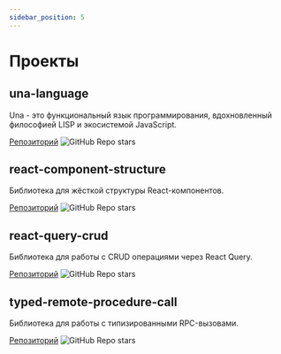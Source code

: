 ```yaml
---
sidebar_position: 5
---
```


# Проекты

## una-language

Una - это функциональный язык программирования, вдохновленный философией LISP и экосистемой JavaScript.

[Репозиторий](https://github.com/una-language/una-language) ![GitHub Repo stars](https://img.shields.io/github/stars/una-language/una-language)

## react-component-structure

Библиотека для жёсткой структуры React-компонентов.

[Репозиторий](https://github.com/sergeyshpadyrev/react-component-structure) ![GitHub Repo stars](https://img.shields.io/github/stars/sergeyshpadyrev/react-component-structure)

## react-query-crud

Библиотека для работы с CRUD операциями через React Query.

[Репозиторий](https://github.com/sergeyshpadyrev/react-query-crud) ![GitHub Repo stars](https://img.shields.io/github/stars/sergeyshpadyrev/react-query-crud)

## typed-remote-procedure-call

Библиотека для работы с типизированными RPC-вызовами.

[Репозиторий](https://github.com/sergeyshpadyrev/typed-remote-procedure-call) ![GitHub Repo stars](https://img.shields.io/github/stars/sergeyshpadyrev/typed-remote-procedure-call)
